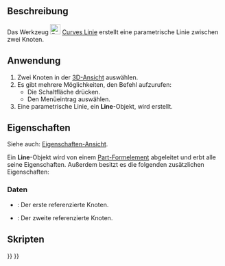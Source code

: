 <languages/>

{{Docnav/de
|
|[[Curves_EditableSpline/de|EditierbarerSpline]]
|[[Curves_Workbench/de|Curves]]
|IconL=
|IconR=Curves_EditableSpline.svg
|IconC=Curves_workbench_icon.svg
}}

{{GuiCommand/de
|Name=Curves Line
|Name/de=Curves Linie
|MenuLocation=Kurven → Parametrische Linie
|Workbenches=[[Curves_Workbench/de|Curves]]
}}

<span id="Description"></span>
==Beschreibung==

Das Werkzeug [[Image:Curves_Line.svg|24px]] [[Curves_Line/de|Curves Linie]] erstellt eine parametrische Linie zwischen zwei Knoten.

<span id="Usage"></span>
==Anwendung==

# Zwei Knoten in der [[3D_View/de|3D-Ansicht]] auswählen.
# Es gibt mehrere Möglichkeiten, den Befehl aufzurufen:
#* Die Schaltfläche {{Button|[[Image:Curves_Line.svg|16px]] [[Curves_Line/de|Parametrische Linie]]}} drücken.
#* Den Menüeintrag {{MenuCommand|Kurven → [[Image:Curves_Line.svg|16px]] Parametrische Linie}} auswählen.
# Eine parametrische Linie, ein '''Line'''-Objekt, wird erstellt.

<span id="Properties"></span>
==Eigenschaften==

Siehe auch: [[Property_View/de|Eigenschaften-Ansicht]].

Ein '''Line'''-Objekt wird von einem [[Part_Feature/de|Part-Formelement]] abgeleitet und erbt alle seine Eigenschaften. Außerdem besitzt es die folgenden zusätzlichen Eigenschaften:

<span id="Data"></span>
===Daten===

{{TitleProperty|Line}}

* {{PropertyData/de|Vertex1|LinkSub}}: Der erste referenzierte Knoten.
* {{PropertyData/de|Vertex2|LinkSub}}: Der zweite referenzierte Knoten.

<span id="Scripting"></span>
==Skripten==


{{Docnav/de
|
|[[Curves_EditableSpline/de|EditierbarerSpline]]
|[[Curves_Workbench/de|Curves]]
|IconL=
|IconR=Curves_EditableSpline.svg
|IconC=Curves_workbench_icon.svg
}}

{{Curves Tools navi{{#translation:}}}}
{{Userdocnavi{{#translation:}}}}